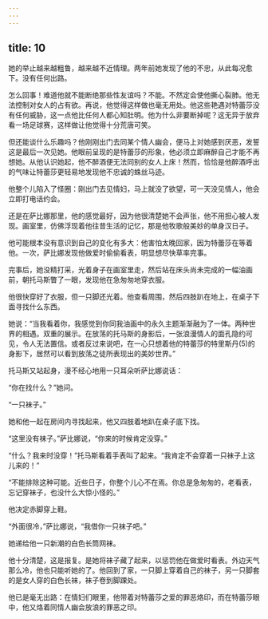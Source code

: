 ```yaml
---
---
---
```

title: 10
---




她的举止越来越粗鲁，越来越不近情理。两年前她发现了他的不忠，从此每况愈下。没有任何出路。

怎么回事！难道他就不能断绝那些性友谊吗？不能。不然定会使他撕心裂肺。他无法控制对女人的占有欲。再说，他觉得这样做也毫无用处。他这些艳遇对特蕾莎没有任何威胁，这一点他比任何人都心知肚明。他为什么非要断掉呢？这无异于放弃看一场足球赛，这样做让他觉得十分荒唐可笑。

但还能谈什么乐趣吗？他刚刚出门去同某个情人幽会，便马上对她感到厌恶，发誓这是最后一次见她。他眼前呈现的是特蕾莎的形象，他必须立即麻醉自己才能不再想她。从他认识她起，他不醉酒便无法同别的女人上床！然而，恰恰是他醉酒呼出的气味让特蕾莎更轻易地发现他不忠诚的蛛丝马迹。

他整个儿陷入了怪圈：刚出门去见情妇，马上就没了欲望，可一天没见情人，他会立即打电话约会。

还是在萨比娜那里，他的感觉最好，因为他很清楚她不会声张，他不用担心被人发现。画室里，仿佛浮现着他往昔生活的记忆，那是他牧歌般美妙的单身汉日子。

他可能根本没有意识到自己的变化有多大：他害怕太晚回家，因为特蕾莎在等着他。一次，萨比娜发现他做爱时偷偷看表，明显想尽快草率完事。

完事后，她没精打采，光着身子在画室里走，然后站在床头尚未完成的一幅油画前，朝托马斯瞥了一眼，发现他在急匆匆地穿衣服。

他很快穿好了衣服，但一只脚还光着。他查看周围，然后四肢趴在地上，在桌子下面寻找什么东西。

她说：“当我看着你，我感觉到你同我油画中的永久主题渐渐融为了一体。两种世界的相遇。双重的展示。在放荡的托马斯的身影后，一张浪漫情人的面孔隐约可见，令人无法置信。或者反过来说吧，在一心只想着他的特蕾莎的特里斯丹(5)的身影下，居然可以看到放荡之徒所表现出的美妙世界。”

托马斯又站起身，漫不经心地用一只耳朵听萨比娜说话：

“你在找什么？”她问。

“一只袜子。”

她和他一起在房间内寻找起来，他又四肢着地趴在桌子底下找。

“这里没有袜子。”萨比娜说，“你来的时候肯定没穿。”

“什么？我来时没穿！”托马斯看着手表叫了起来。“我肯定不会穿着一只袜子上这儿来的！”

“不能排除这种可能。近些日子，你整个儿心不在焉。你总是急匆匆的，老看表，忘记穿袜子，也没什么大惊小怪的。”

他决定赤脚穿上鞋。

“外面很冷，”萨比娜说，“我借你一只袜子吧。”

她递给他一只新潮的白色长筒网袜。

他十分清楚，这是报复。是她将袜子藏了起来，以惩罚他在做爱时看表。外边天气那么冷，他也只能听她的了。他回到了家，一只脚上穿着自己的袜子，另一只脚套的是女人穿的白色长袜，袜子卷到脚踝处。

他已是毫无出路：在情妇们眼里，他带着对特蕾莎之爱的罪恶烙印，而在特蕾莎眼中，他又烙着同情人幽会放浪的罪恶之印。